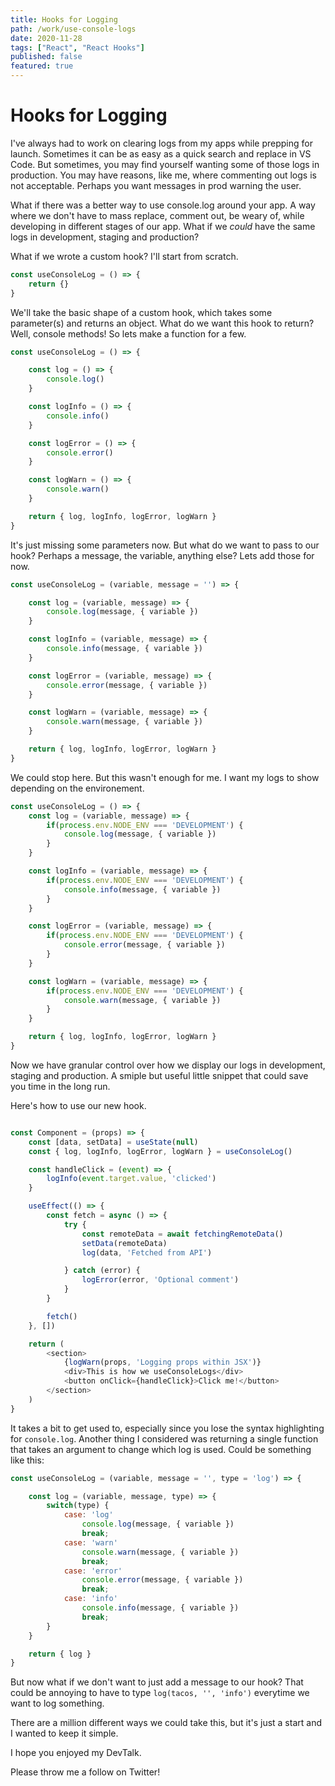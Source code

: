 ```yaml
---
title: Hooks for Logging
path: /work/use-console-logs
date: 2020-11-28
tags: ["React", "React Hooks"]
published: false
featured: true
---
```



# Hooks for Logging

I've always had to work on clearing logs from my apps while prepping for launch.
Sometimes it can be as easy as a quick search and replace in VS Code. But sometimes,
you may find yourself wanting some of those logs in production. You may have reasons, like me,
where commenting out logs is not acceptable. Perhaps you want messages in prod warning the user.

What if there was a better way to use console.log around your app. A way where we don't have to
mass replace, comment out, be weary of, while developing in different stages of our app. What if we
*could* have the same logs in development, staging and production?

What if we wrote a custom hook?
I'll start from scratch.

```jsx:title=src/components/useConsoleLog.js
const useConsoleLog = () => {
    return {}
}
```
We'll take the basic shape of a custom hook,
which takes some parameter(s) and returns an object. What do we want this hook to return?
Well, console methods! So lets make a function for a few.

```jsx:title=src/components/useConsoleLog.js {3-17}
const useConsoleLog = () => {

    const log = () => {
        console.log()
    }

    const logInfo = () => {
        console.info()
    }

    const logError = () => {
        console.error()
    }

    const logWarn = () => {
        console.warn()
    }

    return { log, logInfo, logError, logWarn }
}
```

It's just missing some parameters now. But what do we want to pass to our hook?
Perhaps a message, the variable, anything else? Lets add those for now.

```jsx:title=src/components/useConsoleLog.js
const useConsoleLog = (variable, message = '') => {

    const log = (variable, message) => {
        console.log(message, { variable })
    }

    const logInfo = (variable, message) => {
        console.info(message, { variable })
    }

    const logError = (variable, message) => {
        console.error(message, { variable })
    }

    const logWarn = (variable, message) => {
        console.warn(message, { variable })
    }

    return { log, logInfo, logError, logWarn }
}
```

We could stop here. But this wasn't enough for me.
I want my logs to show depending on the environement.


```jsx:title=src/components/useConsoleLog.js {3-5}
const useConsoleLog = () => {
    const log = (variable, message) => {
        if(process.env.NODE_ENV === 'DEVELOPMENT') {
            console.log(message, { variable })
        }
    }

    const logInfo = (variable, message) => {
        if(process.env.NODE_ENV === 'DEVELOPMENT') {
            console.info(message, { variable })
        }
    }

    const logError = (variable, message) => {
        if(process.env.NODE_ENV === 'DEVELOPMENT') {
            console.error(message, { variable })
        }
    }

    const logWarn = (variable, message) => {
        if(process.env.NODE_ENV === 'DEVELOPMENT') {
            console.warn(message, { variable })
        }
    }

    return { log, logInfo, logError, logWarn }
}
```

Now we have granular control over how we display our logs in development, staging and production.
A smiple but useful little snippet that could save you time in the long run.

Here's how to use our new hook.

```jsx:title=src/components/useConsoleLog.js

const Component = (props) => {
    const [data, setData] = useState(null)
    const { log, logInfo, logError, logWarn } = useConsoleLog()

    const handleClick = (event) => {
        logInfo(event.target.value, 'clicked')
    }

    useEffect(() => {
        const fetch = async () => {
            try {
                const remoteData = await fetchingRemoteData()
                setData(remoteData)
                log(data, 'Fetched from API')

            } catch (error) {
                logError(error, 'Optional comment')
            }
        }

        fetch()
    }, [])

    return (
        <section>
            {logWarn(props, 'Logging props within JSX')}
            <div>This is how we useConsoleLogs</div>
            <button onClick={handleClick}>Click me!</button>
        </section>
    )
}

```

It takes a bit to get used to, especially since you lose the syntax highlighting for `console.log`.
Another thing I considered was returning a single function that takes an argument to change which log
is used. Could be something like this:

```jsx:title=src/components/useConsoleLog.js
const useConsoleLog = (variable, message = '', type = 'log') => {

    const log = (variable, message, type) => {
        switch(type) {
            case: 'log'
                console.log(message, { variable })
                break;
            case: 'warn'
                console.warn(message, { variable })
                break;
            case: 'error'
                console.error(message, { variable })
                break;
            case: 'info'
                console.info(message, { variable })
                break;
        }
    }

    return { log }
}
```

But now what if we don't want to just add a message to our hook?
That could be annoying to have to type `log(tacos, '', 'info')` everytime we want to log something.

There are a million different ways we could take this, but it's just a start and I wanted to keep it simple.

I hope you enjoyed my DevTalk.

Please throw me a follow on Twitter!